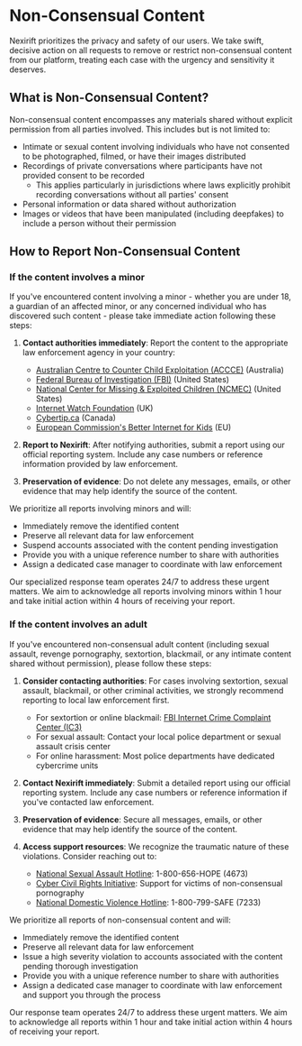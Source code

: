 # Non-Consensual Content

Nexirift prioritizes the privacy and safety of our users. We take swift, decisive action on all requests to remove or restrict non-consensual content from our platform, treating each case with the urgency and sensitivity it deserves.

## What is Non-Consensual Content?

Non-consensual content encompasses any materials shared without explicit permission from all parties involved. This includes but is not limited to:

- Intimate or sexual content involving individuals who have not consented to be photographed, filmed, or have their images distributed
- Recordings of private conversations where participants have not provided consent to be recorded
    - This applies particularly in jurisdictions where laws explicitly prohibit recording conversations without all parties' consent
- Personal information or data shared without authorization
- Images or videos that have been manipulated (including deepfakes) to include a person without their permission

## How to Report Non-Consensual Content

### If the content involves a minor

If you've encountered content involving a minor - whether you are under 18, a guardian of an affected minor, or any concerned individual who has discovered such content - please take immediate action following these steps:

1. **Contact authorities immediately**: Report the content to the appropriate law enforcement agency in your country:
   - [Australian Centre to Counter Child Exploitation (ACCCE)](https://www.accce.gov.au/help-and-support/how-and-what-to-report) (Australia)
   - [Federal Bureau of Investigation (FBI)](https://www.fbi.gov/how-we-can-help-you/parents-and-caregivers-protecting-your-kids) (United States)
   - [National Center for Missing & Exploited Children (NCMEC)](https://www.missingkids.org/gethelpnow/cybertipline) (United States)
   - [Internet Watch Foundation](https://report.iwf.org.uk/en) (UK)
   - [Cybertip.ca](https://www.cybertip.ca/) (Canada)
   - [European Commission's Better Internet for Kids](https://www.betterinternetforkids.eu/sic) (EU)

2. **Report to Nexirift**: After notifying authorities, submit a report using our official reporting system. Include any case numbers or reference information provided by law enforcement.

3. **Preservation of evidence**: Do not delete any messages, emails, or other evidence that may help identify the source of the content.

We prioritize all reports involving minors and will:
- Immediately remove the identified content
- Preserve all relevant data for law enforcement
- Suspend accounts associated with the content pending investigation
- Provide you with a unique reference number to share with authorities
- Assign a dedicated case manager to coordinate with law enforcement

Our specialized response team operates 24/7 to address these urgent matters. We aim to acknowledge all reports involving minors within 1 hour and take initial action within 4 hours of receiving your report.

### If the content involves an adult

If you've encountered non-consensual adult content (including sexual assault, revenge pornography, sextortion, blackmail, or any intimate content shared without permission), please follow these steps:

1. **Consider contacting authorities**: For cases involving sextortion, sexual assault, blackmail, or other criminal activities, we strongly recommend reporting to local law enforcement first.
   - For sextortion or online blackmail: [FBI Internet Crime Complaint Center (IC3)](https://www.ic3.gov/)
   - For sexual assault: Contact your local police department or sexual assault crisis center
   - For online harassment: Most police departments have dedicated cybercrime units

2. **Contact Nexirift immediately**: Submit a detailed report using our official reporting system. Include any case numbers or reference information if you've contacted law enforcement.

3. **Preservation of evidence**: Secure all messages, emails, or other evidence that may help identify the source of the content.

4. **Access support resources**: We recognize the traumatic nature of these violations. Consider reaching out to:
   - [National Sexual Assault Hotline](https://www.rainn.org/): 1-800-656-HOPE (4673)
   - [Cyber Civil Rights Initiative](https://www.cybercivilrights.org/): Support for victims of non-consensual pornography
   - [National Domestic Violence Hotline](https://www.thehotline.org/): 1-800-799-SAFE (7233)

We prioritize all reports of non-consensual content and will:
- Immediately remove the identified content
- Preserve all relevant data for law enforcement
- Issue a high severity violation to accounts associated with the content pending thorough investigation
- Provide you with a unique reference number to share with authorities
- Assign a dedicated case manager to coordinate with law enforcement and support you through the process

Our response team operates 24/7 to address these urgent matters. We aim to acknowledge all reports within 1 hour and take initial action within 4 hours of receiving your report.
